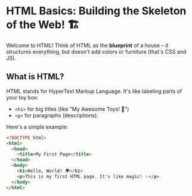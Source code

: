 # HTML Basics: Building the Skeleton of the Web! 🏗️

Welcome to HTML! Think of HTML as the **blueprint** of a house – it structures everything, but doesn't add colors or furniture (that's CSS and JS). 

## What is HTML?
HTML stands for HyperText Markup Language. It's like labeling parts of your toy box: 
- `<h1>` for big titles (like "My Awesome Toys! 🎉")
- `<p>` for paragraphs (descriptions).

Here's a simple example:

```html
<!DOCTYPE html>
<html>
  <head>
    <title>My First Page</title>
  </head>
  <body>
    <h1>Hello, World! 🌍</h1>
    <p>This is my first HTML page. It's like magic! ✨</p>
  </body>
</html>